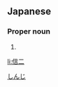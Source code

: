 ==Japanese==
{{ja-kanjitab|しん|じ|yomi=o}}

===Proper noun===
{{ja-pos|proper|しんじ}}

# {{given name|male|lang=ja}}

[[Category:Japanese male given names|しんじ]]

[[li:信二]]